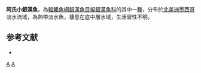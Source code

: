 {{Speciesbox 
| taxon = Atherinella alvarezi 
| authority =  [[Díaz-Pardo|Díaz-Pardo]], 1972
| status = NE
| status_system = IUCN3.1
| synonyms = *''Thyrinops alvarezi'', Díaz-Pardo, 1972
}}
'''阿氏小銀漢魚'''，為[[輻鰭魚綱|輻鰭魚綱]][[銀漢魚目|銀漢魚目]][[擬銀漢魚科|擬銀漢魚科]]的其中一[[種|種]]，分布於[[北美洲|北美洲]][[墨西哥|墨西哥]]淡水流域，為熱帶淡水魚，棲息在底中層水域，生活習性不明。

==参考文献==
*{{FishBase_species|genus=Atherinella|species=alvarezi|year=2016|month=2}}

{{Taxonbar|from=Q2065583}}

[[Category:小銀漢魚屬|A]]
[[Category:1972年描述的鱼类|A]]